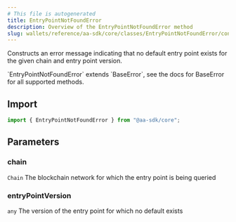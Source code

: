 ```yaml
---
# This file is autogenerated
title: EntryPointNotFoundError
description: Overview of the EntryPointNotFoundError method
slug: wallets/reference/aa-sdk/core/classes/EntryPointNotFoundError/constructor
---
```


Constructs an error message indicating that no default entry point exists for the given chain and entry point version.

<Note>
  `EntryPointNotFoundError` extends `BaseError`, see the docs for BaseError for
  all supported methods.
</Note>

## Import

```ts
import { EntryPointNotFoundError } from "@aa-sdk/core";
```

## Parameters

### chain

`Chain`
The blockchain network for which the entry point is being queried

### entryPointVersion

`any`
The version of the entry point for which no default exists
